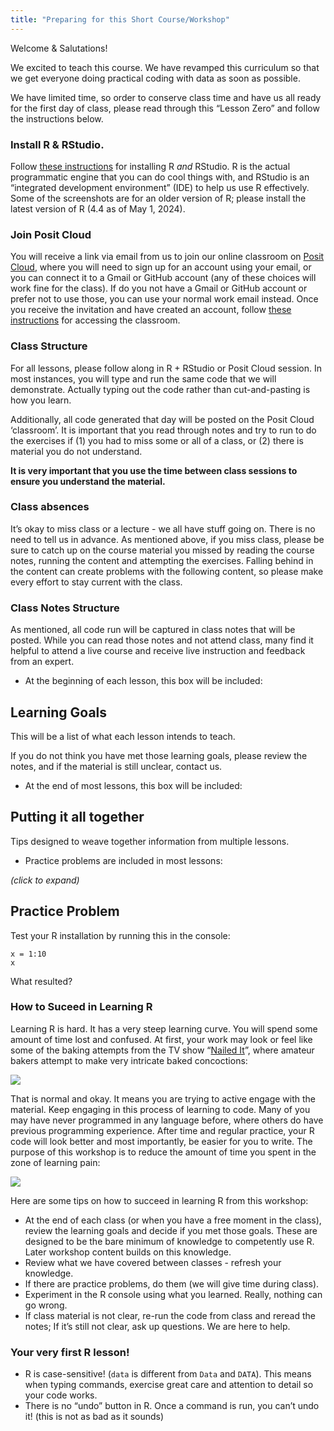 ```yaml
---
title: "Preparing for this Short Course/Workshop"
---
```


Welcome & Salutations!

We excited to teach this course. We have revamped this curriculum so that we get everyone doing practical coding with data as soon as possible. 

We have limited time, so order to conserve class time and have us all ready for the first day of class, please read through this "Lesson Zero" and follow the instructions below.  

### Install R & RStudio. 

Follow [these instructions](../r-installation-instructions.qmd) for installing R *and* RStudio. R is the actual programmatic engine that you can do cool things with, and RStudio is an "integrated development environment" (IDE) to help us use R effectively. Some of the screenshots are for an older version of R; please install the latest version of R (4.4 as of May 1, 2024). 

### Join Posit Cloud

You will receive a link via email from us to join our online classroom on [Posit Cloud](https://login.posit.cloud/login), where you will need to sign up for an account using your email, or you can connect it to a Gmail or GitHub account (any of these choices will work fine for the class). If do you not have a Gmail or GitHub account or prefer not to use those, you can use your normal work email instead. Once you receive the invitation and have created an account, follow [these instructions](../posit-instructions.qmd) for accessing the classroom. 

### Class Structure

For all lessons, please follow along in R + RStudio or Posit Cloud session. In most instances, you will type and run the same code that we will demonstrate. Actually typing out the code rather than cut-and-pasting is how you learn. 

Additionally, all code generated that day will be posted on the Posit Cloud 
'classroom'. It is important that you read through notes and try to run to do the exercises if (1) you had to miss some or all of a class, or (2) there is material you do not understand. 

**It is very important that you use the time between class sessions to ensure you understand the material.**

### Class absences

It's okay to miss class or a lecture - we all have stuff going on. There is no need to tell us in advance. As mentioned above, if you miss class, please be sure to catch up on the course material you missed by reading the course notes, running the content and attempting the exercises. Falling behind in the content can create problems with the following content, so please make every effort to stay current with the class. 

### Class Notes Structure 

As mentioned, all code run will be captured in class notes that will be posted. While you can read those notes and not attend class, many find it helpful to attend a live course and receive live instruction and feedback from an expert. 

- At the beginning of each lesson, this box will be included:

::: {.callout-caution collapse="false"}

## Learning Goals

This will be a list of what each lesson intends to teach. 

If you do not think you have met those learning goals, please review the notes, and if the material is still unclear, contact us.  
:::

- At the end of most lessons, this box will be included:

::: {.callout-tip}
## Putting it all together

Tips designed to weave together information from multiple lessons. 
:::

- Practice problems are included in most lessons:

*(click to expand)* 

::: {.callout-question .callout collapse="true"}
## Practice Problem
Test your R installation by running this in the console:
```
x = 1:10
x
```
What resulted? 

:::

### How to Suceed in Learning R

Learning R is hard. It has a very steep learning curve. You will spend some amount of time lost and confused. At first, your work may look or feel like some of the baking attempts from the TV show "[Nailed It](https://www.netflix.com/title/80179138)", where amateur bakers attempt to make very intricate baked concoctions:

![](../images/nailed_it.jpg)

That is normal and okay. It means you are trying to active engage with the material. Keep engaging in this process of learning to code. Many of you may have never programmed in any language before, where others do have previous programming experience. After time and regular practice, your R code will look better and most importantly, be easier for you to write. The purpose of this workshop is to reduce the amount of time you spent in the zone of learning pain:

![](../images/r_learning_curve.png)

Here are some tips on how to succeed in learning R from this workshop: 

- At the end of each class (or when you have a free moment in the class), review the learning goals and decide if you met those goals. These are designed to be the bare minimum of knowledge to competently use R. Later workshop content builds on this knowledge.  
- Review what we have covered between classes - refresh your knowledge. 
- If there are practice problems, do them (we will give time during class). 
- Experiment in the R console using what you learned. Really, nothing can go wrong. 
- If class material is not clear, re-run the code from class and reread the notes; If it's still not clear, ask up questions. We are here to help. 

### Your very first R lesson!

* R is case-sensitive! (`data` is different from `Data` and `DATA`). This means when typing commands, exercise great care and attention to detail so your code works. 
* There is no "undo" button in R. Once a command is run, you can't undo it! (this is not as bad as it sounds)

